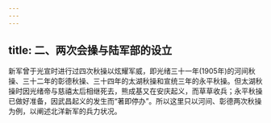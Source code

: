 ```yaml
---
---
---
```

title: 二、两次会操与陆军部的设立
---




新军曾于光宣时进行过四次秋操以炫耀军威，即光绪三十一年(1905年)的河间秋操、三十二年的彰德秋操、三十四年的太湖秋操和宣统三年的永平秋操。但太湖秋操时因光绪帝与慈禧太后相继死去，熊成基又在安庆起义，而草草收兵；永平秋操已做好准备，因武昌起义的发生而“著即停办”。所以这里只以河间、彰德两次秋操为例，以阐述北洋新军的兵力状况。